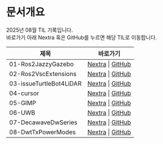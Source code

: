 
# 문서개요
2025년 08월 TIL 기록입니다.<br />
바로가기 아래 Nextra 혹은 GitHub를 누르면 해당 TIL로 이동합니다.

<LabelIcons />

| 제목 | 바로가기 |
|------|----------|
| 01-Ros2JazzyGazebo | [Nextra](/til/til-2025/til-08/01-Ros2JazzyGazebo) \| [GitHub](https://github.com/MinHyeok-lee1/TIL/blob/main/2025/08/01-Ros2JazzyGazebo.md) |
| 02-Ros2VscExtensions | [Nextra](/til/til-2025/til-08/02-Ros2VscExtensions) \| [GitHub](https://github.com/MinHyeok-lee1/TIL/blob/main/2025/08/02-Ros2VscExtensions.md) |
| 03-issueTurtleBot4LiDAR | [Nextra](/til/til-2025/til-08/03-issueTurtleBot4LiDAR) \| [GitHub](https://github.com/MinHyeok-lee1/TIL/blob/main/2025/08/03-issueTurtleBot4LiDAR.md) |
| 04-cursor | [Nextra](/til/til-2025/til-08/04-cursor) \| [GitHub](https://github.com/MinHyeok-lee1/TIL/blob/main/2025/08/04-cursor.md) |
| 05-GIMP | [Nextra](/til/til-2025/til-08/05-GIMP) \| [GitHub](https://github.com/MinHyeok-lee1/TIL/blob/main/2025/08/05-GIMP.md) |
| 06-UWB | [Nextra](/til/til-2025/til-08/06-UWB) \| [GitHub](https://github.com/MinHyeok-lee1/TIL/blob/main/2025/08/06-UWB.md) |
| 07-DecawaveDwSeries | [Nextra](/til/til-2025/til-08/07-DecawaveDwSeries) \| [GitHub](https://github.com/MinHyeok-lee1/TIL/blob/main/2025/08/07-DecawaveDwSeries.md) |
| 08-DwtTxPowerModes | [Nextra](/til/til-2025/til-08/08-DwtTxPowerModes) \| [GitHub](https://github.com/MinHyeok-lee1/TIL/blob/main/2025/08/08-DwtTxPowerModes.md) |
